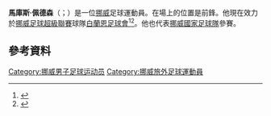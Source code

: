 '''馬庫斯·佩德森'''（{{lang-no|Marcus Pedersen}}；{{bd|1988年|6月8日}}）是一位[[挪威|挪威]]足球運動員。在場上的位置是前鋒。他現在效力於[[挪威足球超級聯賽|挪威足球超級聯賽]]球隊[[白蘭恩足球會|白蘭恩足球會]]<ref name=marcus_bt>{{cite web|title=Marcus Pedersen til Brann|url=http://www.bt.no/100Sport/fotball/eliteserien/Marcus-Pedersen-til-Brann-455839_1.snd|publisher=Bergens Tidene|accessdate=11 August 2014|language=Norwegian|date=11 August 2014}}</ref><ref name=marcus_brann>{{cite web|title=Marcus Pedersen klar for Brann|url=http://www.brann.no/latest-news/article/1fk20jrb6pcqu1hoj6fz9dpch4/title/marcus-pedersen-klar-for-brann|publisher=SK Brann|accessdate=11 August 2014|language=Norwegian|date=11 August 2014}}</ref>。他也代表[[挪威國家足球隊|挪威國家足球隊]]參賽。
==參考資料==
{{Reflist}}

{{DEFAULTSORT: Pedersen, Marcus}}
[[Category:挪威男子足球运动员|Category:挪威男子足球运动员]]
[[Category:挪威旅外足球運動員|Category:挪威旅外足球運動員]]